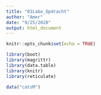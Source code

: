 ```yaml
---
title: "01Labo_Opdracht"
author: "Amer"
date: "9/25/2020"
output: html_document
---
```


```r
knitr::opts_chunk$set(echo = TRUE)
```
```r
library(boot)
library(magrittr)
library(data.table)
library(knitr)
library(reticulate)

data("catsM")

```


